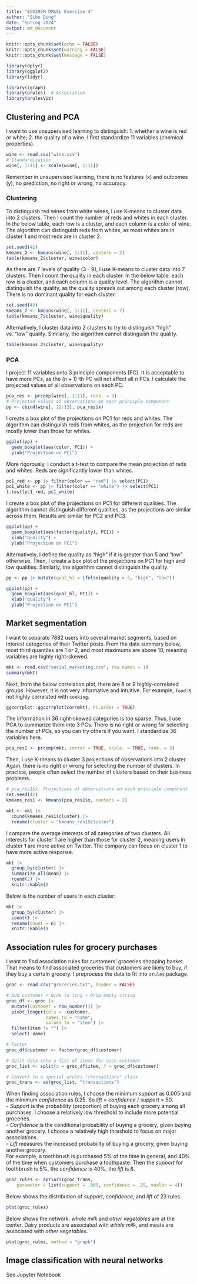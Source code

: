 ```yaml
---
title: "ECO395M DM&SL Exercise 4"
author: "Sibo Ding"
date: "Spring 2024"
output: md_document
---
```


```r
knitr::opts_chunk$set(echo = FALSE)
knitr::opts_chunk$set(warning = FALSE)
knitr::opts_chunk$set(message = FALSE)

library(dplyr)
library(ggplot2)
library(tidyr)

library(igraph)
library(arules)  # Association
library(arulesViz)
```

## Clustering and PCA
I want to use unsupervised learning to distinguish: 1. whether a wine is red or white; 2. the quality of a wine. I first standardize 11 variables (chemical properties).  
```r
wine <- read.csv("wine.csv")
# Standardization
wine[, 1:11] <- scale(wine[, 1:11])
```
Remember in unsupervised learning, there is no features (x) and outcomes (y), no prediction, no right or wrong, no accuracy.

### Clustering
To distinguish red wines from white wines, I use K-means to cluster data into 2 clusters. Then I count the number of reds and whites in each cluster. In the below table, each row is a cluster, and each column is a color of wine. The algorithm can distinguish reds from whites, as most whites are in cluster 1 and most reds are in cluster 2.
```r
set.seed(42)
kmeans_2 <- kmeans(wine[, 1:11], centers = 2)
table(kmeans_2$cluster, wine$color)
```

As there are 7 levels of quality (3 - 9), I use K-means to cluster data into 7 clusters. Then I count the quality in each cluster. In the below table, each row is a cluster, and each column is a quality level. The algorithm cannot distinguish the quality, as the quality spreads out among each cluster (row). There is no dominant quality for each cluster.
```r
set.seed(42)
kmeans_7 <- kmeans(wine[, 1:11], centers = 7)
table(kmeans_7$cluster, wine$quality)
```

Alternatively, I cluster data into 2 clusters to try to distinguish "high" vs. "low" quality. Similarly, the algorithm cannot distinguish the quality.
```r
table(kmeans_2$cluster, wine$quality)
```

### PCA
I project 11 variables onto 3 principle components (PC). It is acceptable to have more PCs, as the $(n+1)$-th PC will not affect all $n$ PCs. I calculate the projected values of all observations on each PC.  
```r
pca_res <- prcomp(wine[, 1:11], rank. = 3)
# Projected values of observations on each principle component
pp <- cbind(wine[, 12:13], pca_res$x)
```

I create a box plot of the projections on PC1 for reds and whites. The algorithm can distinguish reds from whites, as the projection for reds are mostly lower than those for whites.
```r
ggplot(pp) +
  geom_boxplot(aes(color, PC1)) +
  ylab("Projection on PC1")
```

More rigorously, I conduct a t-test to compare the mean projection of reds and whites. Reds are significantly lower than whites.
```r
pc1_red <- pp |> filter(color == "red") |> select(PC1)
pc1_white <- pp |> filter(color == "white") |> select(PC1)
t.test(pc1_red, pc1_white)
```

I create a box plot of the projections on PC1 for different qualities. The algorithm cannot distinguish different qualities, as the projections are similar across them. Results are similar for PC2 and PC3.
```r
ggplot(pp) +
  geom_boxplot(aes(factor(quality), PC1)) +
  xlab("quality") +
  ylab("Projection on PC1")
```

Alternatively, I define the quality as "high" if it is greater than 5 and "low" otherwise. Then, I create a box plot of the projections on PC1 for high and low qualities. Similarly, the algorithm cannot distinguish the quality.
```r
pp <- pp |> mutate(qual_hl = ifelse(quality > 5, "high", "low"))

ggplot(pp) +
  geom_boxplot(aes(qual_hl, PC1)) +
  xlab("quality") +
  ylab("Projection on PC1")
```

## Market segmentation
I want to separate 7882 users into several market segments, based on interest categories of their Twitter posts. From the data summary below, most third quantiles are 1 or 2, and most maximums are above 10, meaning variables are highly right-skewed.
```r
mkt <- read.csv("social_marketing.csv", row.names = 1)
summary(mkt)
```

Next, from the below correlation plot, there are 8 or 9 highly-correlated groups. However, it is not very informative and intuitive. For example, `food` is not highly correlated with `cooking`.  
```r
ggcorrplot::ggcorrplot(cor(mkt), hc.order = TRUE)
```

The information in 36 right-skewed categories is too sparse. Thus, I use PCA to summarize them into 3 PCs. There is no right or wrong for selecting the number of PCs, so you can try others if you want. I standardize 36 variables here.  
```r
pca_res1 <- prcomp(mkt, center = TRUE, scale. = TRUE, rank. = 3)
```

Then, I use K-means to cluster 3 projections of observations into 2 cluster. Again, there is no right or wrong for selecting the number of clusters. In practice, people often select the number of clusters based on their business problems.  
```r
# pca_res1$x: Projections of observations on each principle component
set.seed(42)
kmeans_res1 <- kmeans(pca_res1$x, centers = 2)

mkt <- mkt |>
  cbind(kmeans_res1$cluster) |>
  rename(cluster = "kmeans_res1$cluster")
```

I compare the average interests of all categories of two clusters. All interests for cluster 1 are higher than those for cluster 2, meaning users in cluster 1 are more active on Twitter. The company can focus on cluster 1 to have more active response.
```r
mkt |>
  group_by(cluster) |>
  summarize_all(mean) |>
  round(2) |>
  knitr::kable()
```

Below is the number of users in each cluster:
```r
mkt |>
  group_by(cluster) |>
  count() |>
  rename(count = n) |>
  knitr::kable()
```

## Association rules for grocery purchases
I want to find association rules for customers' groceries shopping basket. That means to find associated groceries that customers are likely to buy, if they buy a certain grocery. I preprocess the data to fit into `arules` package.  
```r
groc <- read.csv("groceries.txt", header = FALSE)

# Add customer + Wide to long + Drop empty string
groc_df <- groc |>
  mutate(customer = row_number()) |>
  pivot_longer(cols = -customer,
               names_to = "name",
               values_to = "item") |>
  filter(item != "") |>
  select(-name)

# Factor
groc_df$customer <- factor(groc_df$customer)

# Split data into a list of items for each customer
groc_list <- split(x = groc_df$item, f = groc_df$customer)

# Convert to a special arules "transactions" class
groc_trans <- as(groc_list, "transactions")
```

When finding association rules, I choose the minimum *support* as 0.005 and the minimum *confidence* as 0.25. So *lift* = *confidence* / *support* = 50.  
- *Support* is the probability (proportion) of buying each grocery among all purchases. I choose a relatively low threshold to include more potential groceries.  
- *Confidence* is the conditional probability of buying a grocery, given buying another grocery. I choose a relatively high threshold to focus on major associations.  
- *Lift* measures the increased probability of buying a grocery, given buying another grocery.  
For example, a toothbrush is purchased 5% of the time in general, and 40% of the time when customers purchase a toothpaste. Then the *support* for toothbrush is 5%, the *confidence* is 40%, the *lift* is 8.  
```r
groc_rules <- apriori(groc_trans, 
	parameter = list(support = .005, confidence = .25, maxlen = 4))
```

Below shows the distribution of *support*, *confidence*, and *lift* of 23 rules.  
```r
plot(groc_rules)
```

Below shows the network. *whole milk* and *other vegetables* are at the center. Dairy products are associated with *whole milk*, and meats are associated with *other vegetables*.  
```r
plot(groc_rules, method = "graph")
```

## Image classification with neural networks
See Jupyter Notebook
